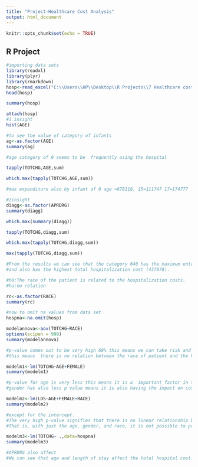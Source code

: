 ---
title: "Project-Healthcare Cost Analysis"
output: html_document
---

```{r setup, include=FALSE}
knitr::opts_chunk$set(echo = TRUE)
```

## R Project



```{r}
#importing data sets
library(readxl)
library(plyr)
library(rmarkdown)
hosp<-read_excel("C:\\Users\\HP\\Desktop\\R Projects\\7 Healthcare cost analysis\\hospitalcosts.xlsx")
head(hosp)

summary(hosp)

attach(hosp)
#1 insight
hist(AGE)

#to see the value of category of infants
ag<-as.factor(AGE)
summary(ag)

#age category of 0 seems to be  frequently using the hospital

tapply(TOTCHG,AGE,sum)

which.max(tapply(TOTCHG,AGE,sum))

#max expenditure also by infant of 0 age =678118, 15=111747 17=174777

#2insight
diagg<-as.factor(APRDRG)
summary(diagg)

which.max(summary(diagg))

tapply(TOTCHG,diagg,sum)

which.max(tapply(TOTCHG,diagg,sum))

max(tapply(TOTCHG,diagg,sum))

#From the results we can see that the category 640 has the maximum entries of hospitalization
#and also has the highest total hospitalization cost (437978).   

#h0:The race of the patient is related to the hospitalization costs. 
#ha:no relation

rc<-as.factor(RACE)
summary(rc)

#now to omit na values from data set
hospna<-na.omit(hosp)

modelannova<-aov(TOTCHG~RACE)
options(scipen = 999)
summary(modelannova)

#p-value comes out to be very high 68% this means we can take risk and reject the null hypothesis
#this means  there is no relation between the race of patient and the hospital cost. 

modelm1<-lm(TOTCHG~AGE+FEMALE)
summary(modelm1)

#p-value for age is very less this means it is a  important factor in the hospital costs as seen by the significance levels and p-values
#gender has also less p value means it is also having the impact on cost and same with intercept

modelm2<-lm(LOS~AGE+FEMALE+RACE)
summary(modelm2)

#except for the intercept.
#The very high p-value signifies that there is no linear relationship between the given variables.
#That is, with just the age, gender, and race, it is not possible to predict the los of a patient

modelm3<-lm(TOTCHG~ .,data=hospna) 
summary(modelm3)

#APRDRG also affect
#We can see that age and length of stay affect the total hospital cost.
```

